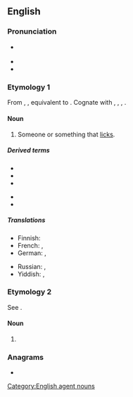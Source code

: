 ==English==

===Pronunciation===
* {{a|US}} {{IPA|en|/ˈlɪkɚ/}}
* {{homophones|en|liquor}}
* {{rhymes|en|ɪkə(ɹ)}}

===Etymology 1===
From {{inh|en|enm|likkere}}, {{m|enm|lykkare}}, equivalent to {{af|en|lick|-er|id2=agent noun}}. Cognate with {{cog|stq|Läkker}}, {{cog|nl|likker}}, {{cog|nds-de|Licker}}, {{cog|de|Lecker}}.

====Noun====
{{en-noun}}

# Someone or something that [[lick]]s.

=====Derived terms=====
{{der-top}}
* {{l|en|arse-licker}}
* {{l|en|ass-licker}}
* {{l|en|bootlicker}}
{{der-mid}}
* {{l|en|footlicker}}
* {{l|en|licker-in}}
{{der-bottom}}

=====Translations=====
{{trans-top|someone or something that licks}}
* Finnish: {{t+|fi|nuolija}}
* French: {{t+|fr|lécheur|m}}, {{t+|fr|lécheuse|f}}
* German: {{t+|de|Lecker|m}}, {{t|de|Leckerin|f}}
{{trans-mid}}
* Russian: {{t+|ru|лизу́н|m}}, {{t+|ru|лизу́нья|f}}
* Yiddish: {{t|yi|לעקער|m}}, {{t|yi|לעקערקע|f}}
{{trans-bottom}}

===Etymology 2===
See {{m|en|liquor}}.

====Noun====
{{en-noun|-}}

# {{eye dialect of|en|liquor}}

===Anagrams===
* {{anagrams|en|a=ceiklr|Rickel|ickler|relick|rickle}}

[[Category:English agent nouns]]